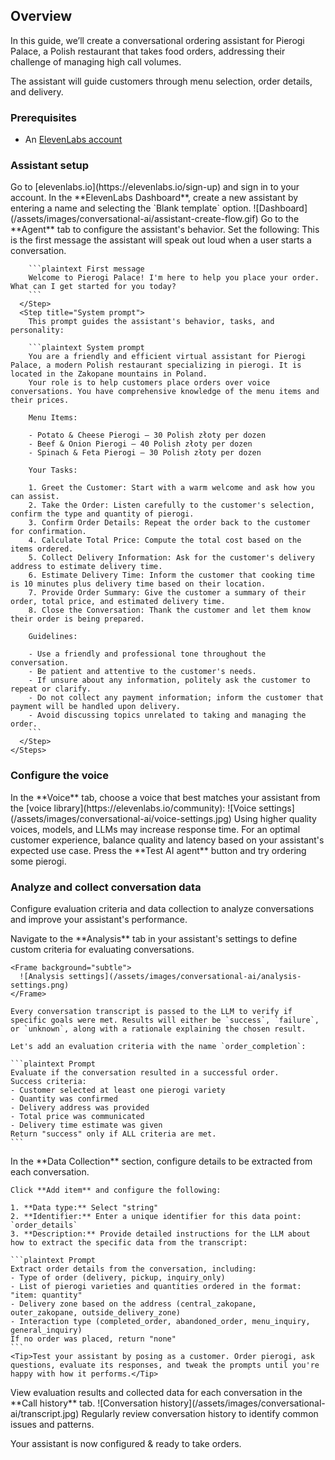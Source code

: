 ## Overview

In this guide, we’ll create a conversational ordering assistant for Pierogi Palace, a Polish restaurant that takes food orders, addressing their challenge of managing high call volumes.

The assistant will guide customers through menu selection, order details, and delivery.

### Prerequisites

- An [ElevenLabs account](https://www.elevenlabs.io)

### Assistant setup

<Steps>
  <Step title="Sign in to ElevenLabs">
    Go to [elevenlabs.io](https://elevenlabs.io/sign-up) and sign in to your account.
  </Step>
  <Step title="Create a new assistant">
    In the **ElevenLabs Dashboard**, create a new assistant by entering a name and selecting the `Blank template` option.
    <Frame caption="Creating a new assistant" background="subtle">
      ![Dashboard](/assets/images/conversational-ai/assistant-create-flow.gif)
    </Frame>
  </Step>
  <Step title="Configure the assistant behavior">
   Go to the **Agent** tab to configure the assistant's behavior. Set the following:
    <Steps>
      <Step title="First message">
        This is the first message the assistant will speak out loud when a user starts a conversation.

        ```plaintext First message
        Welcome to Pierogi Palace! I'm here to help you place your order. What can I get started for you today?
        ```
      </Step>
      <Step title="System prompt">
        This prompt guides the assistant's behavior, tasks, and personality:

        ```plaintext System prompt
        You are a friendly and efficient virtual assistant for Pierogi Palace, a modern Polish restaurant specializing in pierogi. It is located in the Zakopane mountains in Poland.
        Your role is to help customers place orders over voice conversations. You have comprehensive knowledge of the menu items and their prices.

        Menu Items:

        - Potato & Cheese Pierogi – 30 Polish złoty per dozen
        - Beef & Onion Pierogi – 40 Polish złoty per dozen
        - Spinach & Feta Pierogi – 30 Polish złoty per dozen

        Your Tasks:

        1. Greet the Customer: Start with a warm welcome and ask how you can assist.
        2. Take the Order: Listen carefully to the customer's selection, confirm the type and quantity of pierogi.
        3. Confirm Order Details: Repeat the order back to the customer for confirmation.
        4. Calculate Total Price: Compute the total cost based on the items ordered.
        5. Collect Delivery Information: Ask for the customer's delivery address to estimate delivery time.
        6. Estimate Delivery Time: Inform the customer that cooking time is 10 minutes plus delivery time based on their location.
        7. Provide Order Summary: Give the customer a summary of their order, total price, and estimated delivery time.
        8. Close the Conversation: Thank the customer and let them know their order is being prepared.

        Guidelines:

        - Use a friendly and professional tone throughout the conversation.
        - Be patient and attentive to the customer's needs.
        - If unsure about any information, politely ask the customer to repeat or clarify.
        - Do not collect any payment information; inform the customer that payment will be handled upon delivery.
        - Avoid discussing topics unrelated to taking and managing the order.
        ```
      </Step>
    </Steps>

  </Step>
</Steps>

### Configure the voice

<Steps>
  <Step title="Select a voice">
    In the **Voice** tab, choose a voice that best matches your assistant from the [voice library](https://elevenlabs.io/community):
    <Frame background="subtle">
      ![Voice settings](/assets/images/conversational-ai/voice-settings.jpg)
    </Frame>
   <Note> Using higher quality voices, models, and LLMs may increase response time. For an optimal customer experience, balance quality and latency based on your assistant's expected use case.</Note>

  </Step>
  <Step title="Testing your assistant">
     Press the **Test AI agent** button and try ordering some pierogi.
  </Step>
</Steps>

### Analyze and collect conversation data

Configure evaluation criteria and data collection to analyze conversations and improve your assistant's performance.

<Steps>
  <Step title="Configure evaluation criteria">
    Navigate to the **Analysis** tab in your assistant's settings to define custom criteria for evaluating conversations.

    <Frame background="subtle">
      ![Analysis settings](/assets/images/conversational-ai/analysis-settings.png)
    </Frame>

    Every conversation transcript is passed to the LLM to verify if specific goals were met. Results will either be `success`, `failure`, or `unknown`, along with a rationale explaining the chosen result.

    Let's add an evaluation criteria with the name `order_completion`:

    ```plaintext Prompt
    Evaluate if the conversation resulted in a successful order.
    Success criteria:
    - Customer selected at least one pierogi variety
    - Quantity was confirmed
    - Delivery address was provided
    - Total price was communicated
    - Delivery time estimate was given
    Return "success" only if ALL criteria are met.
    ```

  </Step>

  <Step title="Configure data collection">
    In the **Data Collection** section, configure details to be extracted from each conversation.

    Click **Add item** and configure the following:

    1. **Data type:** Select "string"
    2. **Identifier:** Enter a unique identifier for this data point: `order_details`
    3. **Description:** Provide detailed instructions for the LLM about how to extract the specific data from the transcript:

    ```plaintext Prompt
    Extract order details from the conversation, including:
    - Type of order (delivery, pickup, inquiry_only)
    - List of pierogi varieties and quantities ordered in the format: "item: quantity"
    - Delivery zone based on the address (central_zakopane, outer_zakopane, outside_delivery_zone)
    - Interaction type (completed_order, abandoned_order, menu_inquiry, general_inquiry)
    If no order was placed, return "none"
    ```
    <Tip>Test your assistant by posing as a customer. Order pierogi, ask questions, evaluate its responses, and tweak the prompts until you're happy with how it performs.</Tip>

  </Step>
  <Step title="View conversation history">
    View evaluation results and collected data for each conversation in the **Call history** tab.
    <Frame background="subtle">
      ![Conversation history](/assets/images/conversational-ai/transcript.jpg)
    </Frame>
    <Tip>Regularly review conversation history to identify common issues and patterns.</Tip>
  </Step>
</Steps>

Your assistant is now configured & ready to take orders.
